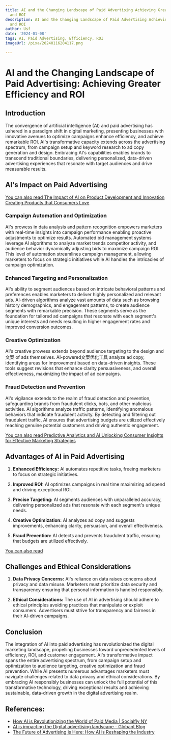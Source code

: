```yaml
---
title: AI and the Changing Landscape of Paid Advertising Achieving Greater Efficiency
  and ROI
description: AI and the Changing Landscape of Paid Advertising Achieving Greater Efficiency
  and ROI
author: Usf
date: '2024-01-08'
tags: AI, Paid Advertising, Efficiency, ROI
imageUrl: /pixa/20240116204117.png

---
```

# AI and the Changing Landscape of Paid Advertising:  Achieving Greater Efficiency and ROI

## Introduction
The  convergence of artificial  intelligence (AI) and paid advertising has ushered in a paradigm shift in digital marketing, presenting  businesses  with innovative avenues to optimize campaigns enhance efficiency, and achieve remarkable ROI. AI's transformative capacity extends across the advertising spectrum, from campaign setup and keyword research to ad copy generation  and design. Embracing AI's capabilities enables brands to transcend traditional boundaries,  delivering personalized, data-driven advertising experiences that resonate with target audiences and drive measurable results.

## AI's Impact on Paid Advertising

[You can also read The Impact of AI on Product Development and Innovation Creating Products that Consumers Love](The%20Impact%20of%20AI%20on%20Product%20Development%20and%20Innovation%20Creating%20Products%20that%20Consumers%20Love)


### Campaign Automation and Optimization
AI's prowess in data analysis and pattern recognition empowers marketers  with real-time insights into campaign performance enabling proactive adjustments  to optimize results. Automated bid management  systems leverage AI algorithms to analyze market trends competitor activity, and audience behavior dynamically adjusting bids to maximize campaign ROI.  This level of automation  streamlines campaign management, allowing marketers to  focus on strategic initiatives while AI handles the  intricacies of campaign optimization.

### Enhanced Targeting and Personalization
AI's ability to segment audiences based on intricate  behavioral patterns and preferences enables marketers  to deliver highly  personalized and relevant ads. AI-driven algorithms analyze  vast amounts of data such as browsing history  demographics, and engagement patterns, to create audience segments with remarkable precision. These segments serve as the  foundation for tailored ad campaigns that resonate with each segment's unique interests and  needs resulting  in higher engagement rates and improved conversion outcomes.

### Creative  Optimization
AI's creative prowess extends  beyond audience targeting to  the  design and文案 of ads themselves. AI-powered文案优化工具 analyze ad copy, identifying areas for improvement based on data-driven insights.  These tools suggest revisions that enhance clarity persuasiveness, and overall effectiveness, maximizing the impact of  ad campaigns.

###  Fraud Detection and Prevention
AI's vigilance extends to  the realm of fraud detection and prevention, safeguarding brands from fraudulent clicks, bots, and other malicious activities. AI algorithms  analyze traffic patterns, identifying anomalous behaviors that  indicate fraudulent  activity.  By detecting and filtering out fraudulent  traffic, AI ensures that advertising  budgets are utilized effectively reaching genuine potential customers and  driving authentic engagement.

[You can also read Predictive Analytics and AI Unlocking Consumer Insights for Effective Marketing  Strategies](Predictive%20Analytics%20and%20AI%20Unlocking%20Consumer%20Insights%20for%20Effective%20Marketing%20Strategies)


## Advantages of AI  in Paid Advertising

1. **Enhanced Efficiency:** AI automates repetitive tasks, freeing  marketers to focus on strategic initiatives.

2. **Improved ROI:** AI optimizes campaigns in real time  maximizing ad  spend and driving exceptional ROI.

3. **Precise Targeting:** AI segments audiences with unparalleled accuracy,  delivering personalized ads that resonate with each segment's  unique needs.

4. **Creative Optimization:** AI analyzes ad copy and suggests improvements, enhancing clarity, persuasion, and overall effectiveness.

5. **Fraud  Prevention:** AI  detects and prevents fraudulent traffic, ensuring that budgets are utilized effectively.

[You  can also read ]()


## Challenges and Ethical  Considerations

1.  **Data Privacy Concerns:** AI's reliance on data raises concerns about privacy and data misuse. Marketers must prioritize data security and transparency ensuring that personal information is handled responsibly.

2. **Ethical Considerations:**  The  use of AI in advertising should adhere to ethical principles avoiding practices that manipulate or exploit consumers. Advertisers must strive for transparency and  fairness  in their AI-driven campaigns.

## Conclusion
The integration of AI into paid advertising has  revolutionized the digital marketing landscape, propelling businesses toward unprecedented levels of efficiency, ROI, and customer engagement. AI's transformative impact spans the entire advertising spectrum,  from  campaign setup and optimization to audience targeting, creative optimization and fraud prevention. While AI presents numerous advantages marketers must navigate challenges  related to data privacy  and ethical considerations. By embracing AI responsibly businesses can unlock the full potential of  this transformative technology, driving exceptional results and achieving sustainable, data-driven  growth in the digital advertising realm.

## References:
- [How AI is Revolutionizing the World of Paid Media | Socialfly NY](https://socialflyny.com/how-ai-is-revolutionizing-the-world-of-paid-media/)
- [AI is impacting the Digital advertising landscape - Globant Blog](https://stayrelevant.globant.com/en/technology/create/ai-is-changing-the-digital-advertising-landscape/)
- [The Future of Advertising is Here: How AI is Reshaping the Industry](https://www.adriel.com/blog/the-future-of-advertising-is-ai)
